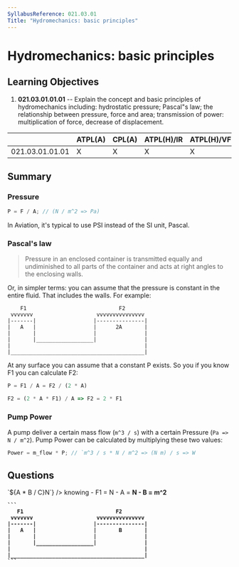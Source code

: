 ```yaml
---
SyllabusReference: 021.03.01
Title: "Hydromechanics: basic principles"
---
```


# Hydromechanics: basic principles

## Learning Objectives

1. **021.03.01.01.01** -- Explain the concept and basic principles of
   hydromechanics including: hydrostatic pressure; Pascal"s law; the
   relationship between pressure, force and area; transmission of power:
   multiplication of force, decrease of displacement.

|                 | ATPL(A) | CPL(A) | ATPL(H)/IR | ATPL(H)/VFR | CPL(H) | IR  | CBIR(A) |
| --------------- | ------- | ------ | ---------- | ----------- | ------ | --- | ------- |
| 021.03.01.01.01 | X       | X      | X          | X           | X      |     |         |

## Summary

### Pressure

```js
P = F / A; // (N / m^2 => Pa)
```

In Aviation, it's typical to use PSI instead of the SI unit, Pascal.

### Pascal's law

> Pressure in an enclosed container is transmitted equally and undiminished to
> all parts of the container and acts at right angles to the enclosing walls.

Or, in simpler terms: you can assume that the pressure is constant in the entire
fluid. That includes the walls. For example:

```
    F1                             F2
 vvvvvvv                    vvvvvvvvvvvvvvv
|-------|                  |---------------|
|   A   |                  |      2A       |
|       |                  |               |
|       |__________________|               |
|                                          |
|__________________________________________|
```

At any surface you can assume that a constant P exists. So you if you know F1
you can calculate F2:

```js
P = F1 / A = F2 / (2 * A)

F2 = (2 * A * F1) / A => F2 = 2 * F1
```

### Pump Power

A pump deliver a certain mass flow (`m^3 / s`) with a certain Pressure
(`Pa => N / m^2`). Pump Power can be calculated by multiplying these two values:

```js
Power = m_flow * P; // `m^3 / s * N / m^2 => (N m) / s => W
```

## Questions

<FunctionQuestion variant="calculation"  lo="021.03.01.01.01">
  <Variables 
    variables={{
      A: [10, 20, 40, 50],
      B: [5],
      C: [10, 20, 50, 100]
    }}
    answerFunction={(A, B, C) => `${A * B / C}N`}
  />
  <Text>
    knowing 
    - F1 = <A /> N
    - A = <B /> N
    - B = <C /> m^2

    ```
       F1                             F2
     vvvvvvv                    vvvvvvvvvvvvvvv
    |-------|                  |---------------|
    |   A   |                  |       B       |
    |       |                  |               |
    |       |__________________|               |
    |                                          |
    |__________________________________________|
    ```

  </Text>
</FunctionQuestion>
